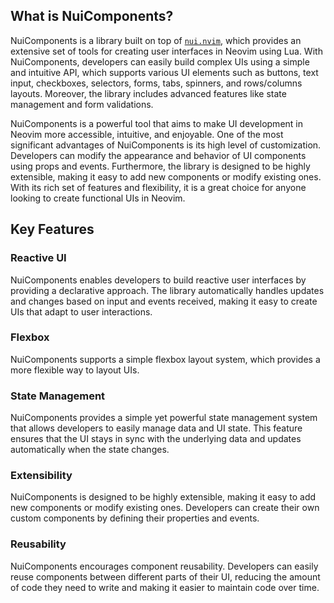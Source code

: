 ## What is NuiComponents?

NuiComponents is a library built on top of [`nui.nvim`](https://github.com/MunifTanjim/nui.nvim), which provides an extensive set of tools for creating user interfaces in Neovim using Lua. With NuiComponents, developers can easily build complex UIs using a simple and intuitive API, which supports various UI elements such as buttons, text input, checkboxes, selectors, forms, tabs, spinners, and rows/columns layouts. Moreover, the library includes advanced features like state management and form validations.

NuiComponents is a powerful tool that aims to make UI development in Neovim more accessible, intuitive, and enjoyable. One of the most significant advantages of NuiComponents is its high level of customization. Developers can modify the appearance and behavior of UI components using props and events. Furthermore, the library is designed to be highly extensible, making it easy to add new components or modify existing ones. With its rich set of features and flexibility, it is a great choice for anyone looking to create functional UIs in Neovim.

## Key Features

### Reactive UI

NuiComponents enables developers to build reactive user interfaces by providing a declarative approach. The library automatically handles updates and changes based on input and events received, making it easy to create UIs that adapt to user interactions.

### Flexbox

NuiComponents supports a simple flexbox layout system, which provides a more flexible way to layout UIs.

### State Management

NuiComponents provides a simple yet powerful state management system that allows developers to easily manage data and UI state. This feature ensures that the UI stays in sync with the underlying data and updates automatically when the state changes.

### Extensibility

NuiComponents is designed to be highly extensible, making it easy to add new components or modify existing ones. Developers can create their own custom components by defining their properties and events.

### Reusability

NuiComponents encourages component reusability. Developers can easily reuse components between different parts of their UI, reducing the amount of code they need to write and making it easier to maintain code over time.

